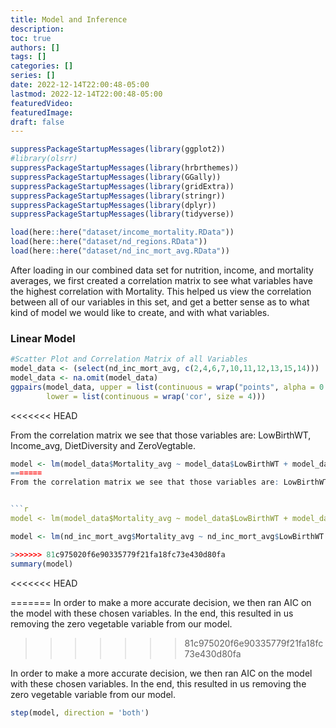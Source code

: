 ```yaml
---
title: Model and Inference
description:
toc: true
authors: []
tags: []
categories: []
series: []
date: 2022-12-14T22:00:48-05:00
lastmod: 2022-12-14T22:00:48-05:00
featuredVideo:
featuredImage: 
draft: false
---
```



```r
suppressPackageStartupMessages(library(ggplot2)) 
#library(olsrr)
suppressPackageStartupMessages(library(hrbrthemes))
suppressPackageStartupMessages(library(GGally))
suppressPackageStartupMessages(library(gridExtra))
suppressPackageStartupMessages(library(stringr))
suppressPackageStartupMessages(library(dplyr))
suppressPackageStartupMessages(library(tidyverse))

load(here::here("dataset/income_mortality.RData"))
load(here::here("dataset/nd_regions.RData"))
load(here::here("dataset/nd_inc_mort_avg.RData"))

```



After loading in our combined data set for nutrition, income, and mortality averages, we first created a correlation matrix to see what variables have the highest correlation with Mortality. This helped us view the correlation between all of our variables in this set, and get a better sense as to what kind of model we would like to create, and with what variables. 





### Linear Model 

```r
#Scatter Plot and Correlation Matrix of all Variables
model_data <- (select(nd_inc_mort_avg, c(2,4,6,7,10,11,12,13,15,14)))
model_data <- na.omit(model_data)
ggpairs(model_data, upper = list(continuous = wrap("points", alpha = 0.3, size=0.1)),
        lower = list(continuous = wrap('cor', size = 4)))
```


<<<<<<< HEAD


From the correlation matrix we see that those variables are: LowBirthWT, Income_avg, DietDiversity and ZeroVegtable.




```r
model <- lm(model_data$Mortality_avg ~ model_data$LowBirthWT + model_data$DietDiversity + model_data$ZeroVegtable + model_data$MinAcceptDiet + model_data$MinMealFreq)
=======
From the correlation matrix we see that those variables are: LowBirthWT, Income_avg, DietDiversity and ZeroVegtable.


```r
model <- lm(model_data$Mortality_avg ~ model_data$LowBirthWT + model_data$DietDiversity + model_data$ZeroVegtable + model_data$MinAcceptDiet + model_data$MinMealFreq)

```

```r
model <- lm(nd_inc_mort_avg$Mortality_avg ~ nd_inc_mort_avg$LowBirthWT + nd_inc_mort_avg$Income_avg + nd_inc_mort_avg$ExclusiveBreastFeeding + nd_inc_mort_avg$DietDiversity + nd_inc_mort_avg$ZeroVegtable)

>>>>>>> 81c975020f6e90335779f21fa18fc73e430d80fa
summary(model)
```


<<<<<<< HEAD

=======
In order to make a more accurate decision, we then ran AIC on the model with these chosen variables. In the end, this resulted in us removing the zero vegetable variable from our model. 


>>>>>>> 81c975020f6e90335779f21fa18fc73e430d80fa


In order to make a more accurate decision, we then ran AIC on the model with these chosen variables. In the end, this resulted in us removing the zero vegetable variable from our model. 

```r
step(model, direction = 'both')
```


 

 
